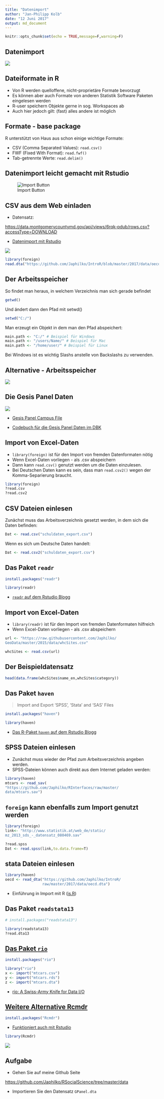 ```yaml
---
title: "Datenimport"
author: "Jan-Philipp Kolb"
date: "12 Juni 2017"
output: md_document
---
```



```r
knitr::opts_chunk$set(echo = TRUE,message=F,warning=F)
```


## Datenimport

![](https://github.com/Japhilko/IntroR/raw/master/2017/slides/figure/Datenimport.PNG)


## Dateiformate in R

-  Von R werden quelloffene, nicht-proprietäre Formate bevorzugt
-  Es können aber auch Formate von anderen Statistik Software Paketen eingelesen werden
-  R-user speichern Objekte gerne in sog. Workspaces ab
-  Auch hier jedoch gilt: (fast) alles andere ist möglich

## Formate - base package

R unterstützt von Haus aus schon einige wichtige Formate:
		
-  CSV (Comma Separated Values): `read.csv()`
-  FWF (Fixed With Format): `read.fwf()`
-  Tab-getrennte Werte: `read.delim()`

## Datenimport leicht gemacht mit Rstudio

![Import Button](https://i1.wp.com/thepracticalr.files.wordpress.com/2017/01/rstudio-old-import.png?w=456&ssl=1)


## CSV aus dem Web einladen

- Datensatz:

<https://data.montgomerycountymd.gov/api/views/6rqk-pdub/rows.csv?accessType=DOWNLOAD>

- [Datenimport mit Rstudio](https://support.rstudio.com/hc/en-us/articles/218611977-Importing-Data-with-RStudio)

![](https://github.com/Japhilko/RInterfaces/raw/master/slides/figure/ImportCSVPNG.PNG)

<!--
# https://support.spatialkey.com/spatialkey-sample-csv-data/
# https://datahub.io/dataset/sociallink
# https://datahub.io/dataset/a35a67a2-52ef-48d7-bba5-acf06a26338d/resource/419b1cbd-9674-40bf-ad62-776b348e0b8e/download/arabicroots.csv
-->

```r
library(foreign)
read.dta("https://github.com/Japhilko/IntroR/blob/master/2017/data/oecd.dta")oecd <- "
```



## Der Arbeitsspeicher

So findet man heraus, in welchem Verzeichnis man sich gerade befindet

```r
getwd()
```

Und ändert dann den Pfad mit setwd()

```r
setwd("C:/")
```


Man erzeugt ein Objekt in dem man den Pfad abspeichert:

```r
main.path <- "C:/" # Beispiel für Windows
main.path <- "/users/Name/" # Beispiel für Mac
main.path <- "/home/user/" # Beispiel für Linux
```


Bei Windows ist es wichtig Slashs anstelle von Backslashs zu verwenden.

## Alternative - Arbeitsspeicher

![](https://github.com/Japhilko/IntroR/raw/master/2017/slides/figure/SetWD.png)

## Die Gesis Panel Daten

![](https://www.questback.com/de/assets/images/content/gesis_panel_logo_web.jpg)

- [Gesis Panel Campus File](http://www.gesis.org/gesis-panel/data/gesis-panel-campus-file/)

- [Codebuch für die Gesis Panel Daten im DBK](https://dbk.gesis.org/dbksearch/SDesc2.asp?ll=10&notabs=&af=&nf=&search=gesis%20panel&search2=&db=D&no=5665)

## Import von Excel-Daten

-  `library(foreign)` ist für den Import von fremden Datenformaten nötig
-  Wenn Excel-Daten vorliegen - als .csv abspeichern
-  Dann kann `read.csv()` genutzt werden um die Daten einzulesen.
- Bei Deutschen Daten kann es sein, dass man `read.csv2()` wegen der Komma-Separierung braucht.

```r
library(foreign)
?read.csv
?read.csv2
```

## CSV Dateien einlesen

Zunächst muss das Arbeitsverzeichnis gesetzt werden, in dem sich die Daten befinden:

```r
Dat <- read.csv("schuldaten_export.csv")
```

Wenn es sich um Deutsche Daten handelt:

```r
Dat <- read.csv2("schuldaten_export.csv")
```


## Das Paket `readr`

```r
install.packages("readr")
```

```r
library(readr)
```

- [`readr` auf dem Rstudio Blogg](https://blog.rstudio.org/2015/10/28/readr-0-2-0/)



## Import von Excel-Daten

-  `library(readr)` ist für den Import von fremden Datenformaten hilfreich
-  Wenn Excel-Daten vorliegen - als .csv abspeichern

```r
url <- "https://raw.githubusercontent.com/Japhilko/
GeoData/master/2015/data/whcSites.csv"

whcSites <- read.csv(url) 
```


## Der Beispieldatensatz

```r
head(data.frame(whcSites$name_en,whcSites$category))
```


## Das Paket `haven`

> Import and Export 'SPSS', 'Stata' and 'SAS' Files

```r
install.packages("haven")
```

```r
library(haven)
```

- [Das R-Paket `haven` auf dem Rstudio Blogg](https://blog.rstudio.org/2016/10/04/haven-1-0-0/)


## SPSS Dateien einlesen

- Zunächst muss wieder der Pfad zum Arbeitsverzeichnis angeben werden.
- SPSS-Dateien können auch direkt aus dem Internet geladen werden:

```r
library(haven)
mtcars <- read_sav(
"https://github.com/Japhilko/RInterfaces/raw/master/
data/mtcars.sav")
```



## `foreign` kann ebenfalls zum Import genutzt werden

```r
library(foreign)
link<- "http://www.statistik.at/web_de/static/
mz_2013_sds_-_datensatz_080469.sav"

?read.spss
Dat <- read.spss(link,to.data.frame=T)
```

## stata Dateien einlesen

```r
library(haven)
oecd <- read_dta("https://github.com/Japhilko/IntroR/
                 raw/master/2017/data/oecd.dta")
```

- Einführung in Import mit R ([is.R](http://is-r.tumblr.com/post/37181850668/reading-writing-stata-dta-files-with-foreign))

## Das Paket `readstata13`


```r
# install.packages("readstata13")
```

```r
library(readstata13)
?read.dta13
```



## [Das Paket `rio`](https://cran.r-project.org/web/packages/rio/vignettes/rio.html)

```r
install.packages("rio")
```

```r
library("rio")
x <- import("mtcars.csv")
y <- import("mtcars.rds")
z <- import("mtcars.dta")
```

- [rio: A Swiss-Army Knife for Data I/O](https://cran.r-project.org/web/packages/rio/README.html)

<!--
## Datenmanagement ähnlich wie in SPSS oder Stata

```r
install.packages("Rz")
library(Rz)
```
-->

## [Weitere Alternative Rcmdr](https://cran.r-project.org/web/packages/Rcmdr/index.html)

```r
install.packages("Rcmdr")
```

- [Funktioniert auch mit Rstudio](http://www.rcommander.com/)

```r
library(Rcmdr)
```

![](https://github.com/Japhilko/IntroR/raw/master/2017/slides/figure/Rcommander.PNG)


## Aufgabe

- Gehen Sie auf meine Github Seite

<https://github.com/Japhilko/RSocialScience/tree/master/data>

- Importieren Sie den Datensatz `GPanel.dta`

